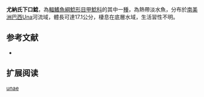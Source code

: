 {{Speciesbox
| name = 尤納氏下口鯰
| image = 
| image_width = 250px
| image_caption = 
| status = LC
| status_system = IUCN3.1
| genus = Hypostomus
| species = unae
| authority = [[Steindachner|Steindachner]], 1878
| synonyms = *''Plecostomus unae'',Steindachner, 1878
}}

'''尤納氏下口鯰'''，為[[輻鰭魚綱|輻鰭魚綱]][[鯰形目|鯰形目]][[甲鯰科|甲鯰科]]的其中一[[種|種]]，為熱帶淡水魚，分布於[[南美洲|南美洲]][[巴西|巴西]]Una河流域，體長可達17.1公分，棲息在底層水域，生活習性不明。
==参考文献==
*{{FishBase_species|genus=Hypostomus|species=unae|year=2015|month=1}}

== 扩展阅读 ==
{{refbegin}}
{{wikispecies-inline|Hypostomus unae|尤納氏下口鯰}}
{{refend}}
{{Taxonbar|from=Q5619216}}

[[Category:下口鯰屬|unae]]
